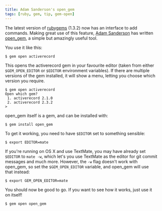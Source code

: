 ```yaml
---
title: Adam Sanderson's open_gem
tags: [ruby, gem, tip, gem-open]
---
```

The latest version of [rubygems](http://rubygems.org/) (1.3.2) now has an interface to add commands.  Making great use of this feature, [Adam Sanderson](http://endofline.wordpress.com/) has written [open\_gem](http://github.com/adamsanderson/open_gem), a simple but amazingly useful tool.

You use it like this:

```shell
$ gem open activerecord
```

This opens the activerecord gem in your favourite editor (taken from either `$GEM_OPEN_EDITOR` or `$EDITOR` environment variables).  If there are multiple versions of the gem installed, it will show a menu, letting you choose which version you require.

```shell
$ gem open activerecord
Open which gem?
 1. activerecord 2.1.0
 2. activerecord 2.3.2
>
```


open\_gem itself is a gem, and can be installed with:

```shell
$ gem install open_gem
```

To get it working, you need to have `$EDITOR` set to something sensible:

```shell
$ export EDITOR=mate
```

If you're running on OS X and use TextMate, you may have already set `$EDITOR` to `mate -w`, which let's you use TextMate as the editor for git commit messages and much more.  However, the `-w` flag doesn't work with open\_gem, so set the `$GEM_OPEN_EDITOR` variable, and open\_gem will use that instead:

```shell
$ export GEM_OPEN_EDITOR=mate
```

You should now be good to go.  If you want to see how it works, just use it on itself!

```shell
$ gem open open_gem
```
